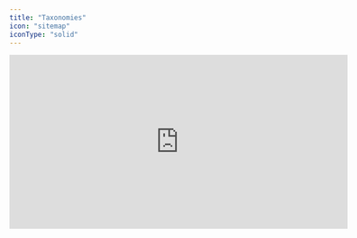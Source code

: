 ```yaml
---
title: "Taxonomies"
icon: "sitemap"
iconType: "solid"
---
```


<iframe
  width="600"
  height="310"
  src="https://d8ts56gtwtyh1.cloudfront.net/docs/warehouse/buckets.mp4"
  title="Taxonomies"
  frameborder="0"
  allow="accelerometer; autoplay; muted"
  allowfullscreen
  autoplay
  muted
></iframe> 